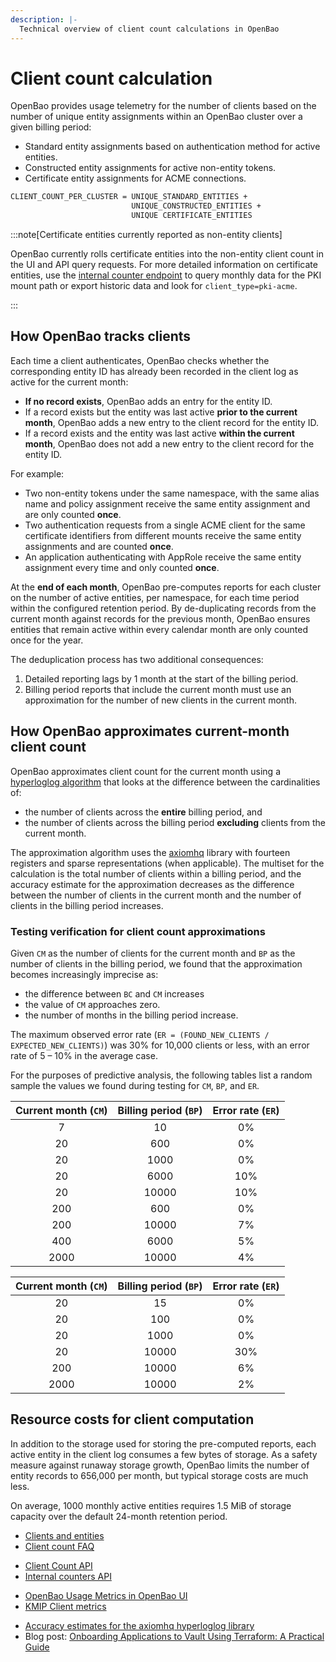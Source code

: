```yaml
---
description: |-
  Technical overview of client count calculations in OpenBao 
---
```


# Client count calculation

OpenBao provides usage telemetry for the number of clients based on the number of
unique entity assignments within an OpenBao cluster over a given billing period:

- Standard entity assignments based on authentication method for active entities. 
- Constructed entity assignments for active non-entity tokens.
- Certificate entity assignments for ACME connections.

```markdown
CLIENT_COUNT_PER_CLUSTER = UNIQUE_STANDARD_ENTITIES +
                           UNIQUE_CONSTRUCTED_ENTITIES +
                           UNIQUE CERTIFICATE_ENTITIES
```

:::note[Certificate entities currently reported as non-entity clients]

  OpenBao currently rolls certificate entities into the non-entity client count
  in the UI and API query requests. For more detailed information on certificate
  entities, use the
  [internal counter endpoint](/api-docs/system/internal-counters) to query
  monthly data for the PKI mount path or export historic data and look for
  `client_type=pki-acme`.

:::

## How OpenBao tracks clients

Each time a client authenticates, OpenBao checks whether the corresponding entity
ID has already been recorded in the client log as active for the current month:

- **If no record exists**, OpenBao adds an entry for the entity ID.
- If a record exists but the entity was last active **prior to the current month**,
  OpenBao adds a new entry to the client record for the entity ID.
- If a record exists and the entity was last active **within the current month**,
  OpenBao does not add a new entry to the client record for the entity ID.

For example:

- Two non-entity tokens under the same namespace, with the same alias name and
  policy assignment receive the same entity assignment and are only counted
  **once**.
- Two authentication requests from a single ACME client for the same certificate
  identifiers from different mounts receive the same entity assignments and
  are counted **once**.
- An application authenticating with AppRole receive the same entity assignment
  every time and only counted **once**.

At the **end of each month**, OpenBao pre-computes reports for each cluster on the
number of active entities, per namespace, for each time period within the
configured retention period. By de-duplicating records from the current month
against records for the previous month, OpenBao ensures entities that remain
active within every calendar month are only counted once for the year.

The deduplication process has two additional consequences:

1. Detailed reporting lags by 1 month at the start of the billing period.
1. Billing period reports that include the current month must use an
   approximation for the number of new clients in the current month.

## How OpenBao approximates current-month client count

OpenBao approximates client count for the current month using a
[hyperloglog algorithm](https://en.wikipedia.org/wiki/HyperLogLog) that looks
at the difference between the cardinalities of:

- the number of clients across the **entire** billing period, and
- the number of clients across the billing period **excluding** clients from the current month.

The approximation algorithm uses the
[axiomhq](https://github.com/axiomhq/hyperloglog) library with fourteen
registers and sparse representations (when applicable). The multiset for the
calculation is the total number of clients within a billing period, and the
accuracy estimate for the approximation decreases as the difference between the
number of clients in the current month and the number of clients in the billing
period increases.

### Testing verification for client count approximations

Given `CM` as the number of clients for the current month and `BP` as the number
of clients in the billing period, we found that the approximation becomes
increasingly imprecise as:

- the difference between `BC` and `CM` increases
- the value of `CM` approaches zero.
- the number of months in the billing period increase.

The maximum observed error rate
(`ER = (FOUND_NEW_CLIENTS / EXPECTED_NEW_CLIENTS)`) was 30% for 10,000 clients
or less, with an error rate of 5 &ndash; 10% in the average case.

For the purposes of predictive analysis, the following tables list a random
sample the values we found during testing for `CM`, `BP`, and `ER`.

<Tabs>

<TabItem value="Single-month tests" heading="Single-month tests">

| Current month (`CM`) | Billing period (`BP`) | Error rate (`ER`) |
| :-----------------: | :------------------: | :---------------: |
| 7                   | 10                   | 0%                |
| 20                  | 600                  | 0%                |
| 20                  | 1000                 | 0%                |
| 20                  | 6000                 | 10%               |
| 20                  | 10000                | 10%               |
| 200                 | 600                  | 0%                |
| 200                 | 10000                | 7%                |
| 400                 | 6000                 | 5%                |
| 2000                | 10000                | 4%                |

</TabItem>

<TabItem value="Multi-month / multi-segment tests" heading="Multi-month / multi-segment tests">

| Current month (`CM`) | Billing period (`BP`) | Error rate (`ER`) |
| :-----------------: | :------------------: | :---------------: |
| 20                  | 15                   |      0%           |
| 20                  | 100                  |      0%           |
| 20                  | 1000                 |      0%           |
| 20                  | 10000                |      30%          |
| 200                 | 10000                |      6%           |
| 2000                | 10000                |      2%           |

</TabItem>

</Tabs>

## Resource costs for client computation

In addition to the storage used for storing the pre-computed reports, each
active entity in the client log consumes a few bytes of storage. As a safety
measure against runaway storage growth, OpenBao limits the number of entity
records to 656,000 per month, but typical storage costs are much less.

On average, 1000 monthly active entities requires 1.5 MiB of storage capacity
over the default 24-month retention period.

<Tabs>

<TabItem value="Related concepts" heading="Related concepts">
<ul>
  <li>
    <a href="/docs/concepts/client-count/">Clients and entities</a>
  </li>
  <li>
    <a href="/docs/concepts/client-count/faq">Client count FAQ</a>
  </li>
</ul>
</TabItem>

<TabItem value="Related API docs" heading="Related API docs">
<ul>
  <li>
    <a href="/api-docs/system/internal-counters#client-count">Client Count API</a>
  </li>
  <li>
    <a href="/api-docs/system/internal-counters">Internal counters API</a>
  </li>
</ul>
</TabItem>

<TabItem value="Related tutorials" heading="Related tutorials">
<ul>
  <li>
    <a href="/tutorials/monitoring/usage-metrics">
      OpenBao Usage Metrics in OpenBao UI
    </a>
  </li>
  <li>
    <a href="/tutorials/monitoring/usage-metrics">KMIP Client metrics</a>
  </li>
</ul>
</TabItem>

<TabItem value="Other resources" heading="Other resources">
<ul>
  <li>
    <a href="https://github.com/axiomhq/hyperloglog#readme">Accuracy estimates for the axiomhq hyperloglog library</a>
  </li>
  <li>
    Blog post: 
    <a href="https://www.hashicorp.com/blog/onboarding-applications-to-vault-using-terraform-a-practical-guide">Onboarding Applications to Vault Using Terraform: A Practical Guide</a>
  </li>
</ul>
</TabItem>

</Tabs>
